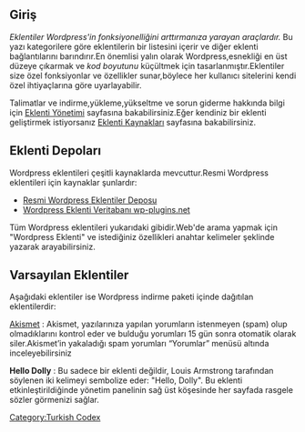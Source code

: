 ==Giriş==
''Eklentiler Wordpress'in fonksiyonelliğini arttırmanıza yarayan araçlardır.''
Bu yazı kategorilere göre eklentilerin bir listesini içerir ve diğer eklenti bağlantılarını barındırır.En önemlisi yalın olarak Wordpress,esnekliği en üst düzeye çıkarmak ve ''kod boyutunu'' küçültmek için tasarlanmıştır.Eklentiler size özel fonksiyonlar ve özellikler sunar,böylece her kullanıcı sitelerini kendi özel ihtiyaçlarına göre uyarlayabilir.

Talimatlar ve indirme,yükleme,yükseltme ve sorun giderme hakkında bilgi için [[Dosya_ve_Eklenti_Yonetimi| Eklenti Yönetimi]] sayfasına bakabilirsiniz.Eğer kendiniz bir eklenti geliştirmek istiyorsanız [[tr:Eklenti Kaynakları|Eklenti Kaynakları]] sayfasına bakabilirsiniz.

==Eklenti Depoları==

Wordpress eklentileri çeşitli kaynaklarda mevcuttur.Resmi Wordpress eklentileri için kaynaklar şunlardır:

* [http://wordpress.org/extend/plugins/ Resmi Wordpress Eklentiler Deposu]
* [http://www.wp-plugins.net Wordpress Eklenti Veritabanı wp-plugins.net]

Tüm Wordpress eklentileri yukarıdaki gibidir.Web'de arama yapmak için "Wordpress Eklenti" ve istediğiniz özellikleri anahtar kelimeler şeklinde yazarak arayabilirsiniz.

==Varsayılan Eklentiler==
Aşağıdaki eklentiler ise Wordpress indirme paketi içinde dağıtılan eklentilerdir:

; [[Akismet]] : Akismet, yazılarınıza yapılan yorumların istenmeyen (spam) olup olmadıklarını kontrol eder ve bulduğu yorumları 15 gün sonra otomatik olarak siler.Akismet’in yakaladığı spam yorumları “Yorumlar” menüsü altında inceleyebilirsiniz

; '''Hello Dolly''' : Bu sadece bir eklenti değildir, Louis Armstrong tarafından söylenen iki kelimeyi sembolize eder: "Hello, Dolly". Bu eklenti etkinleştirildiğinde yönetim panelinin sağ üst köşesinde her sayfada rasgele sözler görmenizi sağlar.

[[Category:Turkish Codex]]